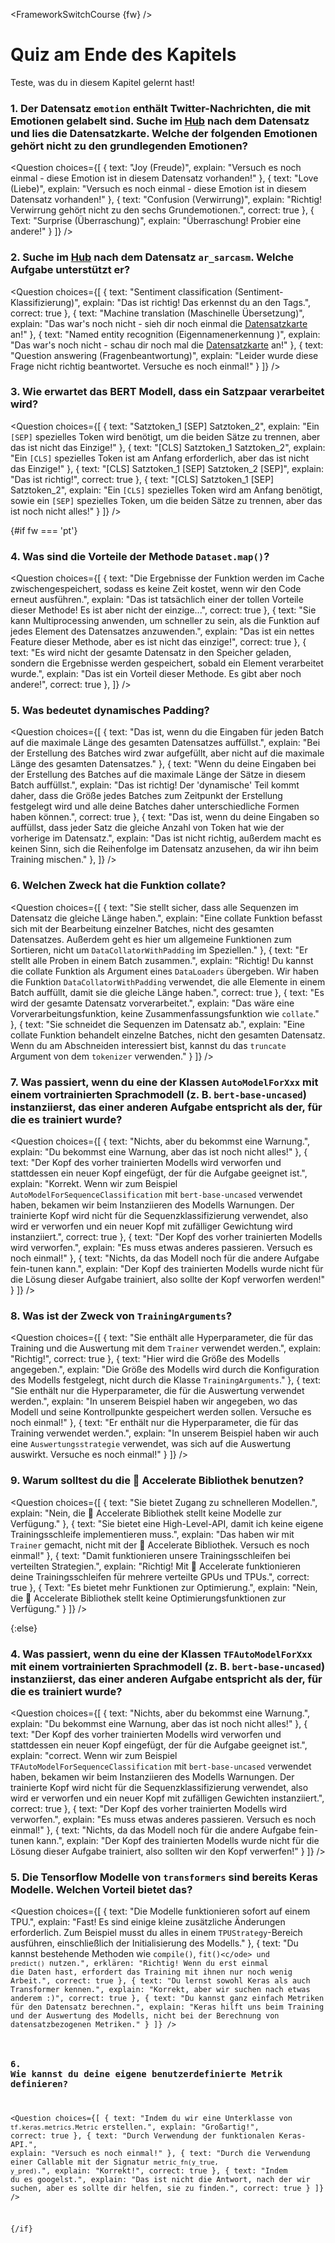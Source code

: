 <FrameworkSwitchCourse {fw} />

<!-- DISABLE-FRONTMATTER-SECTIONS -->

# Quiz am Ende des Kapitels

<CourseFloatingBanner
    chapter={3}
    classNames="absolute z-10 right-0 top-0"
/>

Teste, was du in diesem Kapitel gelernt hast!

### 1. Der Datensatz `emotion` enthält Twitter-Nachrichten, die mit Emotionen gelabelt sind. Suche im [Hub](https://huggingface.co/datasets) nach dem Datensatz und lies die Datensatzkarte. Welche der folgenden Emotionen gehört nicht zu den grundlegenden Emotionen?

<Question
	choices={[
		{
			text: "Joy (Freude)",
			explain: "Versuch es noch einmal - diese Emotion ist in diesem Datensatz vorhanden!"
		},
		{
			text: "Love (Liebe)",
			explain: "Versuch es noch einmal - diese Emotion ist in diesem Datensatz vorhanden!"
		},
		{
			text: "Confusion (Verwirrung)",
			explain: "Richtig! Verwirrung gehört nicht zu den sechs Grundemotionen.",
            correct: true
		},
        {
			Text: "Surprise (Überraschung)",
			explain: "Überraschung! Probier eine andere!"
		}
	]}
/>

### 2. Suche im [Hub](https://huggingface.co/datasets) nach dem Datensatz `ar_sarcasm`. Welche Aufgabe unterstützt er?

<Question
	choices={[
		{
			text: "Sentiment classification (Sentiment-Klassifizierung)",
			explain: "Das ist richtig! Das erkennst du an den Tags.",
            correct: true
		},
		{
			text: "Machine translation (Maschinelle Übersetzung)",
			explain: "Das war's noch nicht - sieh dir noch einmal die <a href='https://huggingface.co/datasets/ar_sarcasm'>Datensatzkarte</a> an!"
		},
		{
			text: "Named entity recognition (Eigennamenerkennung )",
			explain: "Das war's noch nicht - schau dir noch mal die <a href='https://huggingface.co/datasets/ar_sarcasm'>Datensatzkarte</a> an!"
		},
        {
			text: "Question answering (Fragenbeantwortung)",
			explain: "Leider wurde diese Frage nicht richtig beantwortet. Versuche es noch einmal!"
		}
	]}
/>

### 3. Wie erwartet das BERT Modell, dass ein Satzpaar verarbeitet wird?

<Question
	choices={[
		{
			text: "Satztoken_1 [SEP] Satztoken_2",
			explain: "Ein <code>[SEP]</code> spezielles Token wird benötigt, um die beiden Sätze zu trennen, aber das ist nicht das Einzige!"
		},
		{
			text: "[CLS] Satztoken_1 Satztoken_2",
			explain: "Ein <code>[CLS]</code> spezielles Token ist am Anfang erforderlich, aber das ist nicht das Einzige!"
		},
		{
			text: "[CLS] Satztoken_1 [SEP] Satztoken_2 [SEP]",
			explain: "Das ist richtig!",
            correct: true
		},
        {
			text: "[CLS] Satztoken_1 [SEP] Satztoken_2",
			explain: "Ein <code>[CLS]</code> spezielles Token wird am Anfang benötigt, sowie ein <code>[SEP]</code> spezielles Token, um die beiden Sätze zu trennen, aber das ist noch nicht alles!"
		}
	]}
/>

{#if fw === 'pt'}
### 4. Was sind die Vorteile der Methode `Dataset.map()`?

<Question
	choices={[
		{
			text: "Die Ergebnisse der Funktion werden im Cache zwischengespeichert, sodass es keine Zeit kostet, wenn wir den Code erneut ausführen.",
			explain: "Das ist tatsächlich einer der tollen Vorteile dieser Methode! Es ist aber nicht der einzige...",
            correct: true
		},
		{
			text: "Sie kann Multiprocessing anwenden, um schneller zu sein, als die Funktion auf jedes Element des Datensatzes anzuwenden.",
			explain: "Das ist ein nettes Feature dieser Methode, aber es ist nicht das einzige!",
            correct: true
		},
		{
			text: "Es wird nicht der gesamte Datensatz in den Speicher geladen, sondern die Ergebnisse werden gespeichert, sobald ein Element verarbeitet wurde.",
			explain: "Das ist ein Vorteil dieser Methode. Es gibt aber noch andere!",
            correct: true
		},
	]}
/>

### 5. Was bedeutet dynamisches Padding?

<Question
	choices={[
		{
			text: "Das ist, wenn du die Eingaben für jeden Batch auf die maximale Länge des gesamten Datensatzes auffüllst.",
			explain: "Bei der Erstellung des Batches wird zwar aufgefüllt, aber nicht auf die maximale Länge des gesamten Datensatzes."
		},
		{
			text: "Wenn du deine Eingaben bei der Erstellung des Batches auf die maximale Länge der Sätze in diesem Batch auffüllst.",
			explain: "Das ist richtig! Der 'dynamische' Teil kommt daher, dass die Größe jedes Batches zum Zeitpunkt der Erstellung festgelegt wird und alle deine Batches daher unterschiedliche Formen haben können.",
            correct: true
		},
		{
			text: "Das ist, wenn du deine Eingaben so auffüllst, dass jeder Satz die gleiche Anzahl von Token hat wie der vorherige im Datensatz.",
			explain: "Das ist nicht richtig, außerdem macht es keinen Sinn, sich die Reihenfolge im Datensatz anzusehen, da wir ihn beim Training mischen."
		},
	]}
/>

### 6. Welchen Zweck hat die Funktion collate?

<Question
	choices={[
		{
			text: "Sie stellt sicher, dass alle Sequenzen im Datensatz die gleiche Länge haben.",
			explain: "Eine collate Funktion befasst sich mit der Bearbeitung einzelner Batches, nicht des gesamten Datensatzes. Außerdem geht es hier um allgemeine Funktionen zum Sortieren, nicht um <code>DataCollatorWithPadding</code> im Speziellen."
		},
		{
			text: "Er stellt alle Proben in einem Batch zusammen.",
			explain: "Richtig! Du kannst die collate Funktion als Argument eines <code>DataLoaders</code> übergeben. Wir haben die Funktion <code>DataCollatorWithPadding</code> verwendet, die alle Elemente in einem Batch auffüllt, damit sie die gleiche Länge haben.",
            correct: true
		},
		{
			text: "Es wird der gesamte Datensatz vorverarbeitet.",
			explain: "Das wäre eine Vorverarbeitungsfunktion, keine Zusammenfassungsfunktion wie <code>collate</code>."
		},
        {
			text: "Sie schneidet die Sequenzen im Datensatz ab.",
			explain: "Eine collate Funktion behandelt einzelne Batches, nicht den gesamten Datensatz. Wenn du am Abschneiden interessiert bist, kannst du das <code>truncate</code> Argument von dem <code>tokenizer</code> verwenden."
		}
	]}
/>

### 7. Was passiert, wenn du eine der Klassen `AutoModelForXxx` mit einem vortrainierten Sprachmodell (z. B. `bert-base-uncased`) instanziierst, das einer anderen Aufgabe entspricht als der, für die es trainiert wurde?

<Question
	choices={[
		{
			text: "Nichts, aber du bekommst eine Warnung.",
			explain: "Du bekommst eine Warnung, aber das ist noch nicht alles!"
		},
		{
			text: "Der Kopf des vorher trainierten Modells wird verworfen und stattdessen ein neuer Kopf eingefügt, der für die Aufgabe geeignet ist.",
			explain: "Korrekt. Wenn wir zum Beispiel <code>AutoModelForSequenceClassification</code> mit <code>bert-base-uncased</code> verwendet haben, bekamen wir beim Instanziieren des Modells Warnungen. Der trainierte Kopf wird nicht für die Sequenzklassifizierung verwendet, also wird er verworfen und ein neuer Kopf mit zufälliger Gewichtung wird instanziiert.",
            correct: true
		},
		{
			text: "Der Kopf des vorher trainierten Modells wird verworfen.",
			explain: "Es muss etwas anderes passieren. Versuch es noch einmal!"
		},
        {
			text: "Nichts, da das Modell noch für die andere Aufgabe fein-tunen kann.",
			explain: "Der Kopf des trainierten Modells wurde nicht für die Lösung dieser Aufgabe trainiert, also sollte der Kopf verworfen werden!"
		}
	]}
/>

### 8. Was ist der Zweck von `TrainingArguments`?

<Question
	choices={[
		{
			text: "Sie enthält alle Hyperparameter, die für das Training und die Auswertung mit dem <code>Trainer</code> verwendet werden.",
			explain: "Richtig!",
            correct: true
		},
		{
			text: "Hier wird die Größe des Modells angegeben.",
			explain: "Die Größe des Modells wird durch die Konfiguration des Modells festgelegt, nicht durch die Klasse <code>TrainingArguments</code>."
		},
		{
			text: "Sie enthält nur die Hyperparameter, die für die Auswertung verwendet werden.",
			explain: "In unserem Beispiel haben wir angegeben, wo das Modell und seine Kontrollpunkte gespeichert werden sollen. Versuche es noch einmal!"
		},
        {
			text: "Er enthält nur die Hyperparameter, die für das Training verwendet werden.",
			explain: "In unserem Beispiel haben wir auch eine <code>Auswertungsstrategie</code> verwendet, was sich auf die Auswertung auswirkt. Versuche es noch einmal!"
		}
	]}
/>

### 9. Warum solltest du die 🤗 Accelerate Bibliothek benutzen?

<Question
	choices={[
		{
			text: "Sie bietet Zugang zu schnelleren Modellen.",
			explain: "Nein, die 🤗 Accelerate Bibliothek stellt keine Modelle zur Verfügung."
		},
		{
			text: "Sie bietet eine High-Level-API, damit ich keine eigene Trainingsschleife implementieren muss.",
			explain: "Das haben wir mit <code>Trainer</code> gemacht, nicht mit der 🤗 Accelerate Bibliothek. Versuch es noch einmal!"
		},
		{
			text: "Damit funktionieren unsere Trainingsschleifen bei verteilten Strategien.",
			explain: "Richtig! Mit 🤗 Accelerate funktionieren deine Trainingsschleifen für mehrere verteilte GPUs und TPUs.",
            correct: true
		},
        {
			Text: "Es bietet mehr Funktionen zur Optimierung.",
			explain: "Nein, die 🤗 Accelerate Bibliothek stellt keine Optimierungsfunktionen zur Verfügung."
		}
	]}
/>

{:else}
### 4. Was passiert, wenn du eine der Klassen `TFAutoModelForXxx` mit einem vortrainierten Sprachmodell (z. B. `bert-base-uncased`) instanziierst, das einer anderen Aufgabe entspricht als der, für die es trainiert wurde?

<Question
	choices={[
		{
			text: "Nichts, aber du bekommst eine Warnung.",
			explain: "Du bekommst eine Warnung, aber das ist noch nicht alles!"
		},
		{
			text: "Der Kopf des vorher trainierten Modells wird verworfen und stattdessen ein neuer Kopf eingefügt, der für die Aufgabe geeignet ist.",
			explain: "correct. Wenn wir zum Beispiel <code>TFAutoModelForSequenceClassification</code> mit <code>bert-base-uncased</code> verwendet haben, bekamen wir beim Instanziieren des Modells Warnungen. Der trainierte Kopf wird nicht für die Sequenzklassifizierung verwendet, also wird er verworfen und ein neuer Kopf mit zufälligen Gewichten instanziiert.",
            correct: true
		},
		{
			text: "Der Kopf des vorher trainierten Modells wird verworfen.",
			explain: "Es muss etwas anderes passieren. Versuch es noch einmal!"
		},
        {
			text: "Nichts, da das Modell noch für die andere Aufgabe fein-tunen kann.",
			explain: "Der Kopf des trainierten Modells wurde nicht für die Lösung dieser Aufgabe trainiert, also sollten wir den Kopf verwerfen!"
		}
	]}
/>

### 5. Die Tensorflow Modelle von `transformers` sind bereits Keras Modelle. Welchen Vorteil bietet das?

<Question
	choices={[
		{
			text: "Die Modelle funktionieren sofort auf einem TPU.",
			explain: "Fast! Es sind einige kleine zusätzliche Änderungen erforderlich. Zum Beispiel musst du alles in einem <code>TPUStrategy</code>-Bereich ausführen, einschließlich der Initialisierung des Modells."
		},
		{
			text: "Du kannst bestehende Methoden wie <code>compile()</code>, <code>fit()<c/ode> und <code>predict()</code> nutzen.",
			erklären: "Richtig! Wenn du erst einmal die Daten hast, erfordert das Training mit ihnen nur noch wenig Arbeit.",
            correct: true
		},
		{
			text: "Du lernst sowohl Keras als auch Transformer kennen.",
			explain: "Korrekt, aber wir suchen nach etwas anderem :)",
			correct: true
		},
        {
			text: "Du kannst ganz einfach Metriken für den Datensatz berechnen.",
			explain: "Keras hilft uns beim Training und der Auswertung des Modells, nicht bei der Berechnung von datensatzbezogenen Metriken."
		}
	]}
/>

### 6. Wie kannst du deine eigene benutzerdefinierte Metrik definieren?

<Question
	choices={[
		{
			text: "Indem du wir eine Unterklasse von <code>tf.keras.metrics.Metric</code> erstellen.",
			explain: "Großartig!",
			correct: true
		},
		{
			text: "Durch Verwendung der funktionalen Keras-API.",
			explain: "Versuch es noch einmal!"
		},
		{
			text: "Durch die Verwendung einer Callable mit der Signatur <code>metric_fn(y_true, y_pred)</code>.",
			explain: "Korrekt!",
			correct: true
		},
        {
			text: "Indem du es googelst.",
			explain: "Das ist nicht die Antwort, nach der wir suchen, aber es sollte dir helfen, sie zu finden.",
			correct: true
		}
	]}
/>

{/if}